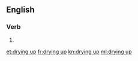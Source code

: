 ==English==

===Verb===
{{head|en|present participle}}

# {{present participle of|dry up|lang=en}}

[[et:drying up]]
[[fr:drying up]]
[[kn:drying up]]
[[ml:drying up]]